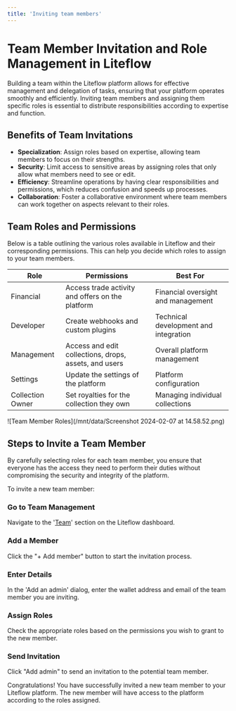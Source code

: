 ```yaml
---
title: 'Inviting team members'
---
```



# Team Member Invitation and Role Management in Liteflow

Building a team within the Liteflow platform allows for effective management and delegation of tasks, ensuring that your platform operates smoothly and efficiently. Inviting team members and assigning them specific roles is essential to distribute responsibilities according to expertise and function.

## Benefits of Team Invitations

- **Specialization**: Assign roles based on expertise, allowing team members to focus on their strengths.
- **Security**: Limit access to sensitive areas by assigning roles that only allow what members need to see or edit.
- **Efficiency**: Streamline operations by having clear responsibilities and permissions, which reduces confusion and speeds up processes.
- **Collaboration**: Foster a collaborative environment where team members can work together on aspects relevant to their roles.

## Team Roles and Permissions

Below is a table outlining the various roles available in Liteflow and their corresponding permissions. This can help you decide which roles to assign to your team members.

| Role             | Permissions                                           | Best For                              |
| ---------------- | ----------------------------------------------------- | ------------------------------------- |
| Financial        | Access trade activity and offers on the platform      | Financial oversight and management    |
| Developer        | Create webhooks and custom plugins                    | Technical development and integration |
| Management       | Access and edit collections, drops, assets, and users | Overall platform management           |
| Settings         | Update the settings of the platform                   | Platform configuration                |
| Collection Owner | Set royalties for the collection they own             | Managing individual collections       |

![Team Member Roles](/mnt/data/Screenshot 2024-02-07 at 14.58.52.png)

## Steps to Invite a Team Member

<Callout type="warning">
  By carefully selecting roles for each team member, you ensure that everyone
  has the access they need to perform their duties without compromising the
  security and integrity of the platform.
</Callout>

To invite a new team member:

<Steps>

### Go to Team Management

Navigate to the '[Team](https://dashboard.liteflow.com/settings/team)' section on the Liteflow dashboard.

### Add a Member

Click the "+ Add member" button to start the invitation process.

### Enter Details

In the 'Add an admin' dialog, enter the wallet address and email of the team member you are inviting.

### Assign Roles

Check the appropriate roles based on the permissions you wish to grant to the new member.

### Send Invitation

Click "Add admin" to send an invitation to the potential team member.

</Steps>

Congratulations! You have successfully invited a new team member to your Liteflow platform. The new member will have access to the platform according to the roles assigned.
